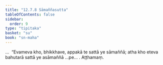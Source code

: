 ```yaml
---
title: "12.7.8 Sāmaññasutta"
tableOfContents: false
sidebar:
  order: 9
type: "tipitaka"
basket: "su"
book: "sn-maha"
---
```



<DynamicBreadcrumb />

<Division number="1138" book="sn-maha">

<Paragraph number="2450" book="sn-maha">
…  “Evameva kho, bhikkhave, appakā te sattā ye sāmaññā; atha kho eteva bahutarā sattā ye asāmaññā …pe… .

</Paragraph>
</Division>

<Paragraph number="2451" type="center" book="sn-maha">
Aṭṭhamaṃ.
</Paragraph>